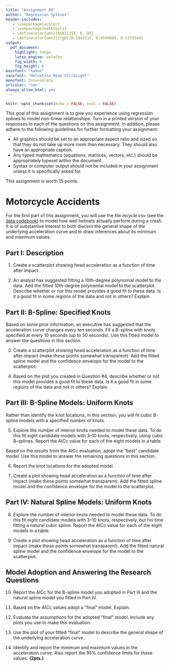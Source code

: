 ```yaml
---
title: "Assignment 08"
author: "Regression Splines"
header-includes:
   - \usepackage{xcolor}
   - \usepackage{mathtools}
   - \definecolor{umn}{RGB}{153, 0, 85}
   - \definecolor{umn2}{rgb}{0.1843137, 0.4509804, 0.5372549}
output: 
  pdf_document:
    highlight: tango
    latex_engine: xelatex
    fig_width: 6
    fig_height: 6
mainfont: "Sabon"
sansfont: "Helvetica Neue UltraLight"
monofont: Inconsolata
urlcolor: "umn"
always_allow_html: yes
---
```


```r
knitr::opts_chunk$set(echo = FALSE, eval = FALSE)
```


This goal of this assignment is to give you experience using regression splines to model non-linear relationships. Turn in a printed version of your responses to each of the questions on this assignment. In addition, please adhere to the following guidelines for further formatting your assignment: 

- All graphics should be set to an appropriate aspect ratio and sized so that they do not take up more room than necessary. They should also have an appropriate caption.
- Any typed mathematics (equations, matrices, vectors, etc.) should be appropriately typeset within the document.
- Syntax or computer output should not be included in your assignment unless it is specifically asked for.

This assignment is worth 15 points. 

# Motorcycle Accidents

For the first part of this assignment, you will use the file *mcycle.csv* (see the [data codebook](http://zief0002.github.io/epsy-8264/codebooks/mcycle.html)) to model how well helmets actually perform during a crash. It is of substantive interest to both discern the general shape of the underlying acceleration curve and to draw inferences about its minimum and maximum values.



## Part I: Description

1. Create a scatterplot showing head acceleration as a function of time after impact.  

2. An analyst has suggested fitting a 10th-degree polynomial model to the data. Add the fitted 10th-degree polynomial model to the scatterplot. Describe whether or not this model provides a good fit to these data. Is it a good fit in some regions of the data and not in others? Explain.

\newpage

## Part II: B-Spline: Specified Knots

Based on some prior information, an executive has suggested that the acceleration curve changes every ten seconds. Fit a B-spline with knots specified at every 10 seconds (up to 50 seconds). Use this fitted model to answer the questions in this section.

3. Create a scatterplot showing head acceleration as a function of time after impact (make these points somewhat transparent). Add the fitted spline model and the confidence envelope for the model to the scatterplot.

4. Based on the plot you created in Question \#4, describe whether or not this model provides a good fit to these data. Is it a good fit in some regions of the data and not in others? Explain.

## Part III: B-Spline Models: Uniform Knots

Rather than identify the knot locations, in this section, you will fit cubic B-spline models with a specified number of knots.

5. Explore the number of interior knots needed to model these data. To do this fit eight candidate models with 3--10 knots, respectively, using cubic B-splines. Report the AICc value for each of the eight models in a table.

Based on the results from the AICc evaluation, adopt the "best" candidate model. Use this model to answer the remaining questions in this section.

6. Report the knot locations for the adopted model.

7. Create a plot showing head acceleration as a function of time after impact (make these points somewhat transparent). Add the fitted spline model and the confidence envelope for the model to the scatterplot.

## Part IV: Natural Spline Models: Uniform Knots

8. Explore the number of interior knots needed to model these data. To do this fit eight candidate models with 3--10 knots, respectively, but his time fitting a natural cubic spline. Report the AICc value for each of the eight models in a table.

9. Create a plot showing head acceleration as a function of time after impact (make these points somewhat transparent). Add the fitted natural spline model and the confidence envelope for the model to the scatterplot.

\newpage

## Model Adoption and Answering the Research Questions

10. Report the AICc for the B-spline model you adopted in Part III and the natural spline model you fitted in Part IV. 

11. Based on the AICc values adopt a "final" model. Explain.

12. Evaluate the assumptions for the adopted "final" model. Include any plots you use to make this evaluation.

13. Use the plot of your fitted "final" model to describe the general shape of the underlying acceleration curve.

14. Identify and report the minimum and maximum values in the acceleration curve. Also report the 95\% confidence limits for these values. **(2pts.)**




